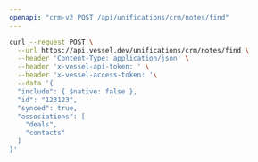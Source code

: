 ```yaml
---
openapi: "crm-v2 POST /api/unifications/crm/notes/find"
---
```


<RequestExample>

```bash Request
curl --request POST \
  --url https://api.vessel.dev/unifications/crm/notes/find \
  --header 'Content-Type: application/json' \
  --header 'x-vessel-api-token: ' \
  --header 'x-vessel-access-token: '\
  --data '{
  "include": { $native: false },
  "id": "123123",
  "synced": true,
  "associations": [
    "deals",
    "contacts"
  ]
}'
```

</RequestExample>
